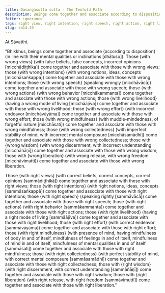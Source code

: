 ```yaml
---
title: Dasaṅgasutta sutta - The Tenfold Path
description: Beings come together and associate according to disposition. Those with wrong views come together and associate with those with wrong views, and similar for the other eight factors. Those with right views come together and associate with those with right views, and similar for the other eight factors.
fetter: ignorance
tags: right view, right intention, right speech, right action, right livelihood, right effort, right mindfulness, right collectedness, right wisdom, right liberation, wrong view, wrong intention, wrong speech, wrong action, wrong livelihood, wrong effort, wrong mindfulness, wrong collectedness, wrong wisdom, wrong liberation, beings, friendship, sn, sn12-21, sn14
slug: sn14.29
---
```


At Sāvatthi.

"Bhikkhus, beings come together and associate \{according to disposition} (in line with their mental qualities or inclinations [dhātuso]). Those \{with wrong views} (with false beliefs, false concepts, incorrect opinions [micchādiṭṭhika]) come together and associate with those with wrong views; those \{with wrong intentions} (with wrong notions, ideas, concepts [micchāsaṅkappa]) come together and associate with those with wrong intentions; those \{with wrong speech} (speaking wrongly [micchāvācā]) come together and associate with those with wrong speech; those \{with wrong actions} (with wrong behavior [micchākammanta]) come together and associate with those with wrong actions; those \{with wrong livelihood} (having a wrong mode of living [micchāājīva]) come together and associate with those with wrong livelihood; those \{with wrong effort} (with incorrect endeavor [micchāvāyāma]) come together and associate with those with wrong effort; those \{with wrong mindfulness} (with muddle-mindedness, of forgetful nature [micchāsati]) come together and associate with those with wrong mindfulness; those \{with wrong collectedness} (with imperfect stability of mind, with incorrect mental composure [micchāsamādhi]) come together and associate with those with wrong collectedness; those with \{wrong wisdom} (with wrong discernment, with incorrect understanding [micchāñāṇī]) come together and associate with those with wrong wisdom; those with \{wrong liberation} (with wrong release, with wrong freedom [micchāvimuttī]) come together and associate with those with wrong liberation.

Those \{with right views} (with correct beliefs, correct concepts, correct opinions [sammādiṭṭhikā]) come together and associate with those with right views; those \{with right intentions} (with right notions, ideas, concepts [sammāsaṅkappā]) come together and associate with those with right intentions; those \{with right speech} (speaking rightly [sammāvācā]) come together and associate with those with right speech; those \{with right actions} (with right behavior [sammākammanta]) come together and associate with those with right actions; those \{with right livelihood} (having a right mode of living [sammāājīva]) come together and associate with those with right livelihood; those \{with right effort} (with correct endeavor [sammāvāyāma]) come together and associate with those with right effort; those \{with right mindfulness} (with presence of mind, having mindfulness of body in and of itself, mindfulness of feelings in and of itself, mindfulness of mind in and of itself, mindfulness of mental qualities in and of itself [sammāsati]) come together and associate with those with right mindfulness; those \{with right collectedness} (with perfect stability of mind, with correct mental composure [sammāsamādhi]) come together and associate with those with right collectedness; those with \{right wisdom} (with right discernment, with correct understanding [sammāñāṇī]) come together and associate with those with right wisdom; those with \{right liberation} (with right release, with right freedom [sammāvimuttī]) come together and associate with those with right liberation."